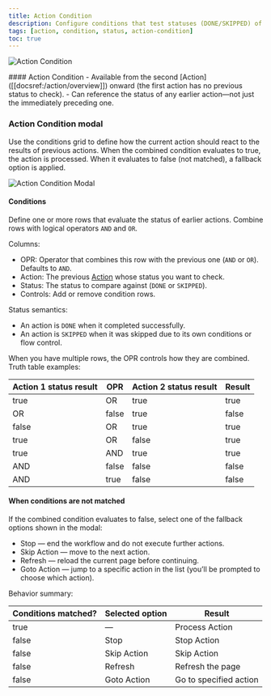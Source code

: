 ```yaml
---
title: Action Condition
description: Configure conditions that test statuses (DONE/SKIPPED) of previous actions. If conditions match, the current action runs; if not, apply a fallback (Stop, Skip Action, Refresh, or Goto Action).
tags: [action, condition, status, action-condition]
toc: true
---
```


<img
  class="d-block mb-4 img-fluid rounded-3"
  src="/docs/[[config:docs_version]]/assets/img/action-condition.png"
  alt="Action Condition"
/>

<Callout type="info">
  #### Action Condition - Available from the second [Action]([[docsref:/action/overview]]) onward (the first action has
  no previous status to check). - Can reference the status of any earlier action—not just the immediately preceding one.
</Callout>

### Action Condition modal

Use the conditions grid to define how the current action should react to the results of previous actions. When the combined condition evaluates to true, the action is processed. When it evaluates to false (not matched), a fallback option is applied.

<img
  class="d-block mb-4 img-fluid rounded-3"
  src="/docs/[[config:docs_version]]/assets/img/action-condition-modal.png"
  alt="Action Condition Modal"
/>

#### Conditions

Define one or more rows that evaluate the status of earlier actions. Combine rows with logical operators `AND` and `OR`.

Columns:

- OPR: Operator that combines this row with the previous one (`AND` or `OR`). Defaults to `AND`.
- Action: The previous [Action]([[docsref:/action/overview]]) whose status you want to check.
- Status: The status to compare against (`DONE` or `SKIPPED`).
- Controls: Add or remove condition rows.

Status semantics:

- An action is `DONE` when it completed successfully.
- An action is `SKIPPED` when it was skipped due to its own conditions or flow control.

When you have multiple rows, the OPR controls how they are combined. Truth table examples:

<BsTable>

| **Action 1 status result** | **OPR** | **Action 2 status result** | **Result** |
| -------------------------- | ------- | -------------------------- | ---------- |
| true                       | OR      | true                       | true       |
| OR                         | false   | true                       | false      |
| false                      | OR      | true                       | true       |
| true                       | OR      | false                      | true       |
| true                       | AND     | true                       | true       |
| AND                        | false   | false                      | false      |
| AND                        | true    | false                      | false      |

</BsTable>

#### When conditions are not matched

If the combined condition evaluates to false, select one of the fallback options shown in the modal:

- Stop — end the workflow and do not execute further actions.
- Skip Action — move to the next action.
- Refresh — reload the current page before continuing.
- Goto Action — jump to a specific action in the list (you’ll be prompted to choose which action).

Behavior summary:

<BsTable>

| **Conditions matched?** | **Selected option** | **Result**             |
| ----------------------- | ------------------- | ---------------------- |
| true                    | —                   | Process Action         |
| false                   | Stop                | Stop Action            |
| false                   | Skip Action         | Skip Action            |
| false                   | Refresh             | Refresh the page       |
| false                   | Goto Action         | Go to specified action |

</BsTable>
